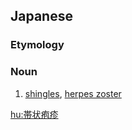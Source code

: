 {{also|帶狀皰疹}}
==Japanese==
{{ja-kanjitab|帯|状|疱|疹}}

===Etymology===
{{compound|帯状|疱疹|t1=belt-shaped|t2=herpes|lang=ja|sort=たいじょうほうしん}}

===Noun===
{{ja-noun|たいじょう ほうしん}}
# {{lb|ja|disease|sort=たいじょうほうしん}} [[shingles]], [[herpes zoster]]

[[hu:帯状疱疹]]